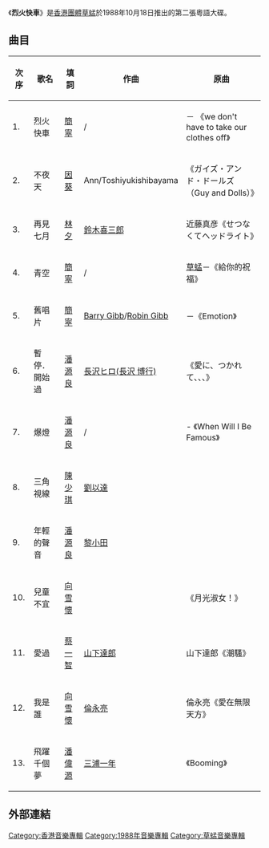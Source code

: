 {{unreferenced|time=2015-06-23T16:43:31+00:00}}
{{Infobox Album
| Name        = 烈火快車
| Type        = studio
| Artist      = [[草蜢_(組合)|草蜢]]
| Cover       = 
| Released    = 1988年10月18日
| Recorded    = 1988年7月
| Genre       = [[粵語流行|粵語流行]]
| Length      = 
| Label       = [[寶麗金唱片|寶麗金唱片]]
| Producer    = 
| Reviews     = 
| Last album  = [[草蜢_(專輯)|草蜢]]<br />（1988年2月26日）
| This album  = '''烈火快車'''<br />（1988年10月18日）
| Next album  = [[Grasshopper_III|Grasshopper III]]<br />（1989年6月21日）
}}
《'''烈火快車'''》是[[香港|香港]][[團體|團體]][[草蜢_(組合)|草蜢]]於1988年10月18日推出的第二張粵語大碟。

== 曲目 ==
{| class="wikitable"
|-
!次序
!歌名
!填詞
!作曲
!原曲
|-
| 1. || 烈火快車 || [[簡寧|簡寧]] || {{link-en|Narada Michael Walden|Narada Michael Walden}}/{{link-en|Preston Glass|Preston Glass}}||{{link-en|Jermaine Stewart|Jermaine Stewart}}－ 《we don't have to take our clothes off》
|-
| 2. || 不夜天 || [[因葵|因葵]] || Ann/Toshiyukishibayama || 《ガイズ・アンド・ドールズ（Guy and Dolls）》
|-
| 3. || 再見七月 || [[林夕|林夕]] || [[鈴木喜三郎|鈴木喜三郎]] || 近藤真彦《せつなくてヘッドライト》
|-
| 4. || 青空 || [[簡寧|簡寧]] || {{lang|en|Masahiro Ikumi}}/{{lang|en|Keisuke Yamamoto}} || [[草蜢|草蜢]]－《給你的祝福》
|-
| 5. || 舊唱片  || [[簡寧|簡寧]] || [[Barry_Gibb|Barry Gibb]]/[[Robin_Gibb|Robin Gibb]] || {{link-en|Samantha Sang|Samantha Sang}}－《Emotion》
|-
| 6. || 暫停．開始過  || [[潘源良|潘源良]] || [[長沢ヒロ(長沢_博行)|長沢ヒロ(長沢 博行)]] ||《愛に、つかれて、、、》
|-
| 7. || 爆燈 || [[潘源良|潘源良]] || {{link-en|Nicky Graham|Nicky Graham}}/{{lang|en|Tom Watkings}} || {{link-en|BROS|BROS}} - 《When Will I Be Famous》
|-
| 8. || 三角視線 || [[陳少琪|陳少琪]] || [[劉以達|劉以達]] || 
|-
| 9. || 年輕的聲音 || [[潘源良|潘源良]] || [[黎小田|黎小田]] || 
|-
| 10. || 兒童不宜 || [[向雪懷|向雪懷]] || {{lang|en|Franky T.}}|| 《月光淑女！》
|-
| 11. || 愛過  || [[蔡一智|蔡一智]] || [[山下達郎|山下達郎]] || 山下達郎《潮騷》
|-
| 12. || 我是誰  || [[向雪懷|向雪懷]] || [[倫永亮|倫永亮]] || 倫永亮《愛在無限天方》 
|-
| 13. || 飛躍千個夢 || [[潘偉源|潘偉源]] || [[三浦一年|三浦一年]] || 《Booming》
|}

==外部連結==
[[Category:香港音樂專輯|Category:香港音樂專輯]]
[[Category:1988年音樂專輯|Category:1988年音樂專輯]]
[[Category:草蜢音樂專輯|Category:草蜢音樂專輯]]